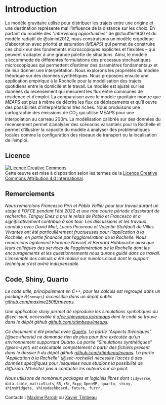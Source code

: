 # Introduction {.unnumbered .unlisted}

Le modèle gravitaire utilisé pour distribuer les trajets entre une origine et une destination représente mal l'influence de la distance sur les choix. En partant du modèle des "*intervening opportunities*" de @stouffer1940 et du modèle radiatif de @simini2012, nous construisons un modèle ergodique d'absorption avec priorité et saturation (*MEAPS*) qui permet de construire ces choix sur des fondements microscopiques explicites et flexibles -- qui peuvent s'adapter à une grande palette de situations. Ainsi, le modèle s'accommode de différentes formulations des processus stochastiques microscopiques qui permettent d'estimer des paramètres fondamentaux et de leur donner une interprétation. Nous explorons les propriétés du modèle théorique sur des données synthétiques. Nous proposons ensuite une application empirique à la Rochelle pour la modélisation des trajets quotidiens entre le domicile et le travail. Le modèle est ajusté sur les données du recensement qui mesurent les flux entre communes de résidence et d'emploi. La comparaison avec le modèle gravitaire montre que *MEAPS* est plus à même de décrire les flux de déplacements et qu'il ouvre des possibilités d'interprétations très riches. Nous produisons une cartographie des émissions de CO~2~ qui utilise MEAPS pour une interpolation au carreau 200m. La modélisation calibrée sur des données du recensement permet d'analyser des scénarios variantiels pour la Rochelle et permet d'illustrer la capacité du modèle à analyser des problématiques locales comme la configuration des réseaux de transport ou la localisation de l'emploi.

::: {.callout-note .align-left appearance="minimal" icon="false"}
## Licence {.unnumbered .unlisted}

```{=html}
<a rel="license" href="http://creativecommons.org/licenses/by/4.0/"><img alt="Licence Creative Commons" style="border-width:0" src="https://i.creativecommons.org/l/by/4.0/88x31.png" /></a><br />Cette œuvre est mise à disposition selon les termes de la <a rel="license" href="http://creativecommons.org/licenses/by/4.0/">Licence Creative Commons Attribution 4.0 International</a>.
```
:::

::: {.callout-note .align-left appearance="minimal" icon="false"}
## Remerciements {.unnumbered .unlisted}

*Nous remercions Francesco Pirri et Pablo Vallier pour leur travail durant un stage à l'OFCE pendant l'été 2022 et une trop courte période d'assistant de recherche. Tanguy Enez a pris le relais de Pablo et Francesco et a significativement contribué à son tour. Les discussions et les travaux conduits avec David Miet, Lucas Pouvreau et Valentin Stuhfault de Villes Vivantes ont été particulièrement fructueuses pour l'application à la Rochelle, en partie financée par l'agglomération de la Rochelle. Nous remercions également Florence Nassiet et Bernard Habbouche ainsi que leurs collègues des services de l'agglomération de la Rochelle dont les encouragements et les questionnements nous aurons guidé dans ce travail. L'ensemble des calculs a été réalisé sur* nuvolos.cloud *dont le support technique s'est avéré indispensable.*
:::

::: {.callout-tip .align-left appearance="minimal" icon="false"}
## Code, Shiny, Quarto {.unnumbered .unlisted}

*Le code utile, principalement en C++, pour les calculs est regroupé dans un package R`{rmeaps}` accessible dans un dépôt public [github.com/maxime2506/rmeaps](https://github.com/Maxime2506/rmeaps).*

*Une application shiny permet de reproduire les simulations synhétiques du @sec-synt, accessible à [ofce.shinyapps.io/rmeaps](https://ofce.shinyapps.io/rmeaps) dont le code se trouve dans le dépôt github [github.com/xtimbeau/meaps](https://github.com/xtimbeau/meaps).*

*Ce document a été produit avec [Quarto](https://quarto.org). La partie "Aspects théoriques" (@sec-theorie) ne demande rien de plus pour être exécutée qu'un environnement supportant Quarto. La partie "Simulations synthétiques" (@sec-synt) est exécutable complètement à partir des fichiers présent dans le dossier `R` du dépôt github [github.com/xtimbeau/meaps](https://github.com/xtimbeau/meaps). La partie "Application à la Rochelle" (@sec-rochelle) nécessite l'accès à des données spécifiques pour lesquelles nous étudions la possibilité de diffusion. N'hésitez pas à contacter les auteurs sur ce point.*

*Nous utilisons de nombreux packages et logiciels libres dont* `tidyverse`, `data.table`, `matrixStats`, `R5`, `r5r`, `Rcpp`, `OpenMP, quarto, shiny, shinyWidgets, shinydashboard, future, furrr.`
:::

Contacts : [Maxime Parodi](mailto:maxime.parodi@sciencespo.fr) ou [Xavier Timbeau](xavier.timbeau@sciencespo.fr)
